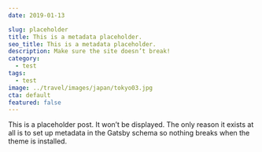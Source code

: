 ```yaml
---
date: 2019-01-13

slug: placeholder
title: This is a metadata placeholder.
seo_title: This is a metadata placeholder.
description: Make sure the site doesn’t break!
category:
  - test
tags:
  - test
image: ../travel/images/japan/tokyo03.jpg
cta: default
featured: false
---
```


This is a placeholder post. It won’t be displayed. The only reason it exists at
all is to set up metadata in the Gatsby schema so nothing breaks when the theme
is installed.
